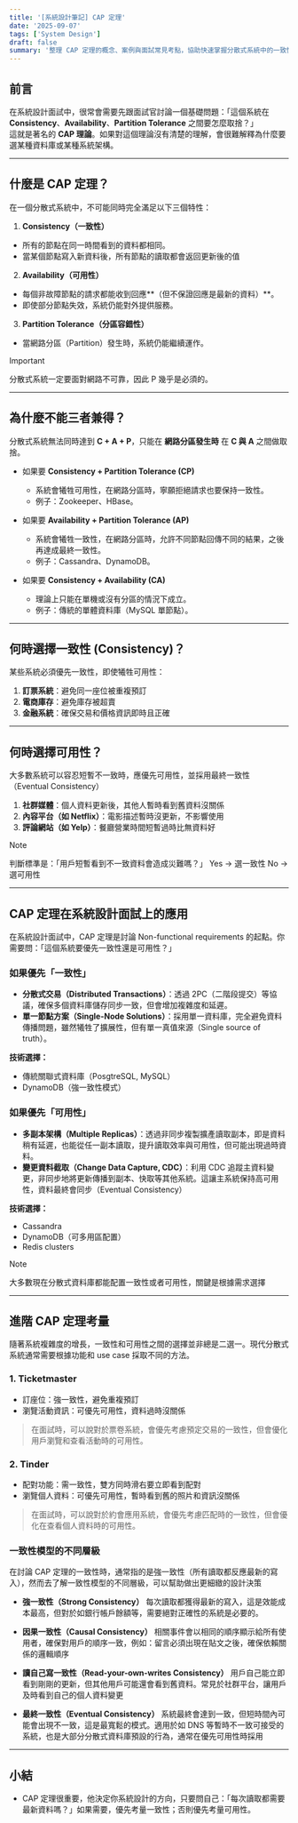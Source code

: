 ```yaml
---
title: '[系統設計筆記] CAP 定理'
date: '2025-09-07'
tags: ['System Design']
draft: false
summary: '整理 CAP 定理的概念、案例與面試常見考點，協助快速掌握分散式系統中的一致性、可用性與分區容錯。'
---
```


## 前言

在系統設計面試中，很常會需要先跟面試官討論一個基礎問題：「這個系統在 **Consistency**、**Availability**、**Partition Tolerance** 之間要怎麼取捨？」  
這就是著名的 **CAP 理論**。如果對這個理論沒有清楚的理解，會很難解釋為什麼要選某種資料庫或某種系統架構。

---

## 什麼是 CAP 定理？

在一個分散式系統中，不可能同時完全滿足以下三個特性：

1. **Consistency（一致性）**

- 所有的節點在同一時間看到的資料都相同。
- 當某個節點寫入新資料後，所有節點的讀取都會返回更新後的值

2. **Availability（可用性）**

- 每個非故障節點的請求都能收到回應**（但不保證回應是最新的資料）**。
- 即使部分節點失效，系統仍能對外提供服務。

3. **Partition Tolerance（分區容錯性）**

- 當網路分區（Partition）發生時，系統仍能繼續運作。

> [!IMPORTANT]
> 分散式系統一定要面對網路不可靠，因此 P 幾乎是必須的。

---

## 為什麼不能三者兼得？

分散式系統無法同時達到 **C + A + P**，只能在 **網路分區發生時** 在 **C 與 A** 之間做取捨。

- 如果要 **Consistency + Partition Tolerance (CP)**
  - 系統會犧牲可用性，在網路分區時，寧願拒絕請求也要保持一致性。
  - 例子：Zookeeper、HBase。

- 如果要 **Availability + Partition Tolerance (AP)**
  - 系統會犧牲一致性，在網路分區時，允許不同節點回傳不同的結果，之後再達成最終一致性。
  - 例子：Cassandra、DynamoDB。

- 如果要 **Consistency + Availability (CA)**
  - 理論上只能在單機或沒有分區的情況下成立。
  - 例子：傳統的單體資料庫（MySQL 單節點）。

---

## 何時選擇一致性 (Consistency)？

某些系統必須優先一致性，即使犧牲可用性：

1. **訂票系統**：避免同一座位被重複預訂
2. **電商庫存**：避免庫存被超賣
3. **金融系統**：確保交易和價格資訊即時且正確

---

## 何時選擇可用性？

大多數系統可以容忍短暫不一致時，應優先可用性，並採用最終一致性（Eventual Consistency）

1. **社群媒體**：個人資料更新後，其他人暫時看到舊資料沒關係
2. **內容平台（如 Netflix）**：電影描述暫時沒更新，不影響使用
3. **評論網站（如 Yelp）**：餐廳營業時間短暫過時比無資料好

> [!NOTE]
> 判斷標準是：「用戶短暫看到不一致資料會造成災難嗎？」
> Yes -> 選一致性
> No -> 選可用性

---

## CAP 定理在系統設計面試上的應用

在系統設計面試中，CAP 定理是討論 Non-functional requirements 的起點。你需要問：「這個系統要優先一致性還是可用性？」

### 如果優先「一致性」

- **分散式交易（Distributed Transactions）**：透過 2PC（二階段提交）等協議，確保多個資料庫儲存同步一致，但會增加複雜度和延遲。
- **單一節點方案（Single-Node Solutions）**：採用單一資料庫，完全避免資料傳播問題，雖然犧牲了擴展性，但有單一真值來源（Single source of truth）。

**技術選擇：**

- 傳統關聯式資料庫（PosgtreSQL, MySQL）
- DynamoDB（強一致性模式）

### 如果優先「可用性」

- **多副本架構（Multiple Replicas）**：透過非同步複製擴產讀取副本，即是資料稍有延遲，也能從任一副本讀取，提升讀取效率與可用性，但可能出現過時資料。
- **變更資料截取（Change Data Capture, CDC）**：利用 CDC 追蹤主資料變更，非同步地將更新傳播到副本、快取等其他系統。這讓主系統保持高可用性，資料最終會同步（Eventual Consistency）

**技術選擇：**

- Cassandra
- DynamoDB（可多用區配置）
- Redis clusters

> [!NOTE]
> 大多數現在分散式資料庫都能配置一致性或者可用性，關鍵是根據需求選擇

---

## 進階 CAP 定理考量

隨著系統複雜度的增長，一致性和可用性之間的選擇並非總是二選一。現代分散式系統通常需要根據功能和 use case 採取不同的方法。

### 1. Ticketmaster

- 訂座位：強一致性，避免重複預訂
- 瀏覽活動資訊：可優先可用性，資料過時沒關係

> 在面試時，可以說對於票卷系統，會優先考慮預定交易的一致性，但會優化用戶瀏覽和查看活動時的可用性。

### 2. Tinder

- 配對功能：需一致性，雙方同時滑右要立即看到配對
- 瀏覽個人資料：可優先可用性，暫時看到舊的照片和資訊沒關係

> 在面試時，可以說對於約會應用系統，會優先考慮匹配時的一致性，但會優化在查看個人資料時的可用性。

### 一致性模型的不同層級

在討論 CAP 定理的一致性時，通常指的是強一致性（所有讀取都反應最新的寫入），然而去了解一致性模型的不同層級，可以幫助做出更細緻的設計決策

- **強一致性（Strong Consistency）**
  每次讀取都獲得最新的寫入，這是效能成本最高，但對於如銀行帳戶餘額等，需要絕對正確性的系統是必要的。

- **因果一致性（Causal Consistency）**
  相關事件會以相同的順序顯示給所有使用者，確保對用戶的順序一致，例如：留言必須出現在貼文之後，確保依賴關係的邏輯順序

- **讀自己寫一致性（Read-your-own-writes Consistency）**
  用戶自己能立即看到剛剛的更新，但其他用戶可能還會看到舊資料。常見於社群平台，讓用戶及時看到自己的個人資料變更

- **最終一致性（Eventual Consistency）**
  系統最終會達到一致，但短時間內可能會出現不一致，這是最寬鬆的模式。適用於如 DNS 等暫時不一致可接受的系統，也是大部分分散式資料庫預設的行為，通常在優先可用性時採用

---

## 小結

- CAP 定理很重要，他決定你系統設計的方向，只要問自己：「每次讀取都需要最新資料嗎？」如果需要，優先考量一致性；否則優先考量可用性。
